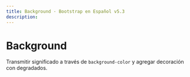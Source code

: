 ```yaml
---
title: Background · Bootstrap en Español v5.3
description: 
---
```

# Background

Transmitir significado a través de `background-color` y agregar decoración con degradados.